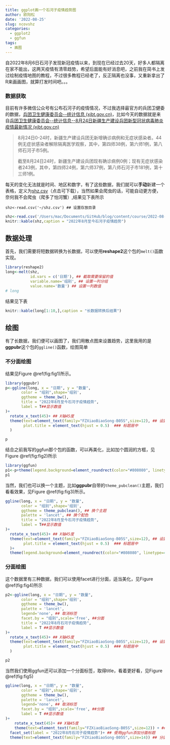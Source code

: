 ```yaml
---
title: ggplot画一个石河子疫情趋势图
author: 欧阳松
date: '2022-08-25'
slug: ncovshz
categories:
  - ggplot2
  - ggfun
tags:
  - 画图
---
```


自2022年8月6日石河子发现新冠疫情以来，到现在已经过去20天，好多人都隔离在家不能出，这两天疫情有清零趋势，希望后面能有好消息吧，之前我在简书上发过绘制疫情地图的教程，不过很多教程已经老了，反正隔离也没事，又重新拿出了R来画画图，就算打发时间吧。。。

### 数据获取

目前有许多微信公众号有公布石河子的疫情情况，不过我选择最官方的兵团卫健委的数据，[兵团卫生健康委员会\--统计信息 (xjbt.gov.cn)](http://wsj.xjbt.gov.cn/xxgk/tjxx/)，比如今天的数据就是来自[兵团卫生健康委员会\--统计信息\--8月24日新疆生产建设兵团新型冠状病毒肺炎疫情最新情况 (xjbt.gov.cn)](http://wsj.xjbt.gov.cn/c/2022-08-25/8242221.shtml)

> 8月24日0-24时，新疆生产建设兵团无新增确诊病例和无症状感染者。44例无症状感染者解除隔离医学观察，其中，第四师38例，第六师1例，第八师石河子市5例。
>
> 截至8月24日24时，新疆生产建设兵团现有确诊病例0例；现有无症状感染者243例，其中，第四师24例，第六师37例，第八师石河子市181例，第十三师1例。

每天的变化无法就是时间、地区和数字，有了这些数据，我们就可以**手动**新建一个表格，定义为[shz.csv](/course/2022-08-26-ncovshz/shz.csv)（点击可下载），当然如果会爬虫的话，可能自动更方便，奈何我不会爬虫（爬多了怕河蟹）,结果见下表所示

    shz<-read.csv('~/shz.csv') ## 设置存放目录

```r
shz<-read.csv('/Users/mac/Documents/GitHub/blog/content/course/2022-08-26-ncovshz/shz.csv')
knitr::kable(shz,caption = "2022年8月至今石河子疫情趋势")
```

## 数据处理

首先，我们需要将短数据转换为长数据，可以使用**reshape2**这个包的`melt()`函数实现。

```r
library(reshape2) 
long<-melt(shz,
           id.vars = c('日期'), ## 截取需要保留的值
           variable.name='组别', ## 设置一列分组
           value.name='数量') ## 设置一列数值
# long
```

结果见下表

```r
knitr::kable(long[1:10,],caption = "长数据转换后结果")
```

## 绘图

有了长数据，我们便可以画图了，我们用散点图来设置趋势，这里我用的是**ggpubr**这个包的`ggline()`函数，绘图简单

### 不分面绘图

结果见Figure \@ref(fig:fig1)所示。

```r
library(ggpubr)
p<-ggline(long, x = "日期", y = "数量", 
       color = "组别",shape='组别', 
       ggtheme = theme_bw(),
       title = "2022年8月至今石河子疫情趋势",
       label = T##显示数值
)+
  rotate_x_text(45)+ ## X轴45度
  theme(text=element_text(family="FZXiaoBiaoSong-B05S",size=12), ## 设置字体
        plot.title = element_text(hjust = 0.5)  ### 标题居中
  )

p
```

结合之前我写的ggfun那个包的函数，可以再美化，比如加个圆润的方框，见Figure \@ref(fig:fig2)所示

```r
library(ggfun)
p1<-p+theme(legend.background=element_roundrect(color="#808080", linetype=4))
p1
```

当然，我们也可以换一个主题，比如**ggpubr**自带的`theme_pubclean()`主题，我们看看效果，见Figure \@ref(fig:fig3)所示。

```r
ggline(long, x = "日期", y = "数量", 
       color = "组别",shape='组别', 
       ggtheme = theme_pubclean(), ## 换个主题
       palette = 'lancet', ## 换个配色
       title = "2022年8月至今石河子疫情趋势",
       label = T##显示数值
)+
  rotate_x_text(45)+ ## X轴45度
  theme(text=element_text(family="FZXiaoBiaoSong-B05S",size=12), ## 设置字体
        plot.title = element_text(hjust = 0.5)  ### 标题居中
  )+
  theme(legend.background=element_roundrect(color="#808080", linetype=4))
```

### 分面绘图

这个数据里有三种数据，我们可以使用facet进行分面，适当美化，见Figure \@ref(fig:fig4)所示

```r
p2<-ggline(long, x = "日期", y = "数量", 
       color = "组别",shape='组别', 
       ggtheme = theme_bw(),
       palette = 'lancet',
       legend='none', ## 取消标签
       facet.by = "组别",scale='free', ##分面
       title = "2022年8月石河子疫情趋势",
       label = T ##显示数值
)+
  rotate_x_text(45)+ ## X轴45度
  theme(text=element_text(family="FZXiaoBiaoSong-B05S",size=12), ## 设置字体
        plot.title = element_text(hjust = 0.5)  ### 标题居中
  )

p2
```

当然我们使用ggfun还可以添加一个分面标签，取得title，看着更好看，见Figure \@ref(fig:fig5)

```r
ggline(long, x = "日期", y = "数量", 
       color = "组别",shape='组别', 
       ggtheme = theme_bw(),
       palette = 'lancet',
       legend='none', ## 取消标签
       facet.by = "组别",scale='free', ##分面
       label = T ##显示数值
)+
    rotate_x_text(45)+ ## X轴45度
    theme(text=element_text(family="FZXiaoBiaoSong-B05S",size=12)) + ## 设置中文字体
  facet_set(label = "2022年8月石河子疫情趋势")+ ## 使用ggfun添加分面标题
  theme(text=element_text(family="FZXiaoBiaoSong-B05S",size=14)) ## 分面设置中文字体
```

